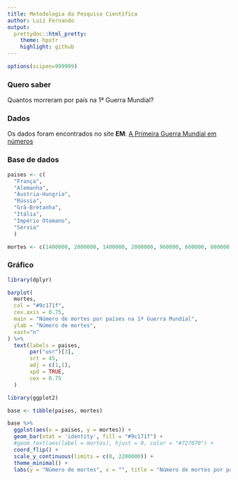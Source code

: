 ```yaml
---
title: Metodologia da Pesquisa Científica
author: Luiz Fernando
output:
  prettydoc::html_pretty:
    theme: hpstr
    highlight: github
---
```


```r
options(scipen=999999)
```

### Quero saber

Quantos morreram por país na 1ª Guerra Mundial?


### Dados

Os dados foram encontrados no site **EM**: [A Primeira Guerra Mundial em números](https://www.em.com.br/app/noticia/internacional/2014/06/28/interna_internacional,542894/a-primeira-guerra-mundial-em-numeros.shtml)


### Base de dados

```r
paises <- c(
  "França",
  "Alemanha",
  "Áustria-Hungria",
  "Rússia",
  "Grã-Bretanha",
  "Itália",
  "Império Otomano",
  "Sérvia"
  )

mortes <- c(1400000, 2000000, 1400000, 2000000, 960000, 600000, 800000, 130000)
```


### Gráfico

```r
library(dplyr)

barplot(
  mortes,
  col = "#9c171f",
  cex.axis = 0.75,
  main = "Número de mortes por países na 1ª Guerra Mundial",
  ylab = "Número de mortes",
  xaxt="n"
) %>% 
  text(labels = paises, 
       par("usr")[3],
       srt = 45, 
       adj = c(1,1), 
       xpd = TRUE, 
       cex = 0.75
  )
```

```r
library(ggplot2)
```

```r
base <- tibble(paises, mortes)

base %>% 
  ggplot(aes(x = paises, y = mortes)) +
  geom_bar(stat = 'identity', fill = "#9c171f") +
  #geom_text(aes(label = mortos), hjust = 0, color = "#727070") + 
  coord_flip() +
  scale_y_continuous(limits = c(0, 2200000)) +
  theme_minimal() +
  labs(y = "Número de mortes", x = "", title = "Número de mortes por países na 1ª Guerra Mundial")
  
```

